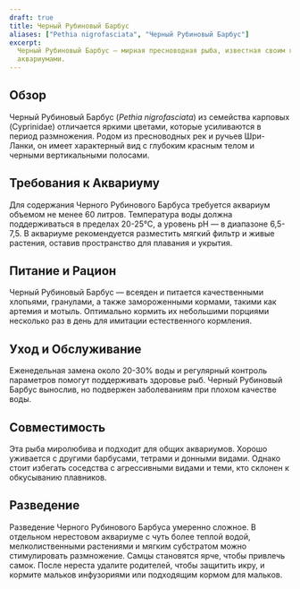 ```yaml
---
draft: true
title: Черный Рубиновый Барбус
aliases: ["Pethia nigrofasciata", "Черный Рубиновый Барбус"]
excerpt:
  Черный Рубиновый Барбус — мирная пресноводная рыба, известная своим ярким окрасом и совместимостью с общими
  аквариумами.
---
```


## Обзор

Черный Рубиновый Барбус (_Pethia nigrofasciata_) из семейства карповых (Cyprinidae) отличается яркими цветами, которые
усиливаются в период размножения. Родом из пресноводных рек и ручьев Шри-Ланки, он имеет характерный вид с глубоким
красным телом и черными вертикальными полосами.

## Требования к Аквариуму

Для содержания Черного Рубинового Барбуса требуется аквариум объемом не менее 60 литров. Температура воды должна
поддерживаться в пределах 20-25°C, а уровень pH — в диапазоне 6,5-7,5. В аквариуме рекомендуется разместить мягкий
фильтр и живые растения, оставив пространство для плавания и укрытия.

## Питание и Рацион

Черный Рубиновый Барбус — всеяден и питается качественными хлопьями, гранулами, а также замороженными кормами, такими
как артемия и мотыль. Оптимально кормить их небольшими порциями несколько раз в день для имитации естественного
кормления.

## Уход и Обслуживание

Еженедельная замена около 20-30% воды и регулярный контроль параметров помогут поддерживать здоровье рыб. Черный
Рубиновый Барбус вынослив, но подвержен заболеваниям при плохом качестве воды.

## Совместимость

Эта рыба миролюбива и подходит для общих аквариумов. Хорошо уживается с другими барбусами, тетрами и донными видами.
Однако стоит избегать соседства с агрессивными видами и теми, кто склонен к обкусыванию плавников.

## Разведение

Разведение Черного Рубинового Барбуса умеренно сложное. В отдельном нерестовом аквариуме с чуть более теплой водой,
мелколиственными растениями и мягким субстратом можно стимулировать размножение. Самцы становятся ярче, чтобы привлечь
самок. После нереста удалите родителей, чтобы защитить икру, и кормите мальков инфузориями или подходящим кормом для
мальков.
